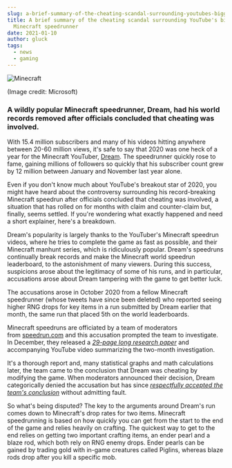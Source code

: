 ```yaml
---
slug: a-brief-summary-of-the-cheating-scandal-surrounding-youtubes-biggest-minecraft-speedrunner
title: A brief summary of the cheating scandal surrounding YouTube's biggest
  Minecraft speedrunner
date: 2021-01-10
author: gluck
tags:
  - news
  - gaming
---
```

![Minecraft](/images/minecraft.jpg "Minecraft")

(Image credit: Microsoft)

### A wildly popular Minecraft speedrunner, Dream, had his world records removed after officials concluded that cheating was involved.

With 15.4 million subscribers and many of his videos hitting anywhere between 20-60 million views, it's safe to say that 2020 was one heck of a year for the Minecraft YouTuber, [Dream](https://www.youtube.com/c/dream/videos). The speedrunner quickly rose to fame, gaining millions of followers so quickly that his subscriber count grew by 12 million between January and November last year alone.

Even if you don't know much about YouTube's breakout star of 2020, you might have heard about the controversy surrounding his record-breaking Minecraft speedrun after officials concluded that cheating was involved, a situation that has rolled on for months with claim and counter-claim but, finally, seems settled. If you're wondering what exactly happened and need a short explainer, here's a breakdown.

Dream's popularity is largely thanks to the YouTuber's Minecraft speedrun videos, where he tries to complete the game as fast as possible, and their Minecraft manhunt series, which is ridiculously popular. Dream's speedruns continually break records and make the Minecraft world speedrun leaderboard, to the astonishment of many viewers. During this success, suspicions arose about the legitimacy of some of his runs, and in particular, accusations arose about Dream tampering with the game to get better luck.

The accusations arose in October 2020 from a fellow Minecraft speedrunner (whose tweets have since been deleted) who reported seeing higher RNG drops for key items in a run submitted by Dream earlier that month, the same run that placed 5th on the world leaderboards.

Minecraft speedruns are officiated by a team of moderators from [speedrun.com](https://www.speedrun.com/) and this accusation prompted the team to investigate. In December, they released a *[29-page long research paper](https://mcspeedrun.com/dream.pdf)* and accompanying YouTube video summarizing the two-month investigation.

It's a thorough report and, many statistical graphs and math calculations later, the team came to the conclusion that Dream was cheating by modifying the game. When moderators announced their decision, Dream categorically denied the accusation but has since *[respectfully accepted the team's conclusion](https://twitter.com/dreamwastaken/status/1344716590080782339)* without admitting fault.

So what's being disputed? The key to the arguments around Dream's run comes down to Minecraft's drop rates for two items. Minecraft speedrunning is based on how quickly you can get from the start to the end of the game and relies heavily on crafting. The quickest way to get to the end relies on getting two important crafting items, an ender pearl and a blaze rod, which both rely on RNG enemy drops. Ender pearls can be gained by trading gold with in-game creatures called Piglins, whereas blaze rods drop after you kill a specific mob.